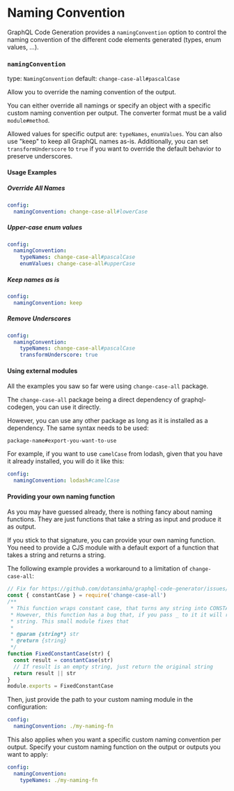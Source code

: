 # Naming Convention

GraphQL Code Generation provides a `namingConvention` option to control the naming convention of the different code elements generated (types, enum values, …).

### `namingConvention`

type: `NamingConvention`
default: `change-case-all#pascalCase`

Allow you to override the naming convention of the output.

You can either override all namings or specify an object with a specific custom naming convention per output.
The converter format must be a valid `module#method`.

Allowed values for specific output are: `typeNames`, `enumValues`.
You can also use "keep" to keep all GraphQL names as-is.
Additionally, you can set `transformUnderscore` to `true` if you want to override the default behavior to preserve underscores.

#### Usage Examples

##### Override All Names

```yaml
config:
  namingConvention: change-case-all#lowerCase
```

##### Upper-case enum values

```yaml
config:
  namingConvention:
    typeNames: change-case-all#pascalCase
    enumValues: change-case-all#upperCase
```

##### Keep names as is

```yaml
config:
  namingConvention: keep
```

##### Remove Underscores

```yaml
config:
  namingConvention:
    typeNames: change-case-all#pascalCase
    transformUnderscore: true
```

#### Using external modules

All the examples you saw so far were using `change-case-all` package.

The `change-case-all` package being a direct dependency of graphql-codegen, you can use it directly.

However, you can use any other package as long as it is installed as a dependency.
The same syntax needs to be used:

```
package-name#export-you-want-to-use
```

For example, if you want to use `camelCase` from lodash, given that you have it already installed, you will do it like this:

```yaml
config:
  namingConvention: lodash#camelCase
```

#### Providing your own naming function

As you may have guessed already, there is nothing fancy about naming functions.
They are just functions that take a string as input and produce it as output.

If you stick to that signature, you can provide your own naming function.
You need to provide a CJS module with a default export of a function that takes a string and returns a string.

The following example provides a workaround to a limitation of `change-case-all`:

```js filename="my-naming-fn.js"
// Fix for https://github.com/dotansimha/graphql-code-generator/issues/6040
const { constantCase } = require('change-case-all')
/**
 * This function wraps constant case, that turns any string into CONSTANT_CASE
 * However, this function has a bug that, if you pass _ to it it will return an empty
 * string. This small module fixes that
 *
 * @param {string*} str
 * @return {string}
 */
function FixedConstantCase(str) {
  const result = constantCase(str)
  // If result is an empty string, just return the original string
  return result || str
}
module.exports = FixedConstantCase
```

Then, just provide the path to your custom naming module in the configuration:

```yaml
config:
  namingConvention: ./my-naming-fn
```

This also applies when you want a specific custom naming convention per output.
Specify your custom naming function on the output or outputs you want to apply:

```yaml
config:
  namingConvention:
    typeNames: ./my-naming-fn
```
